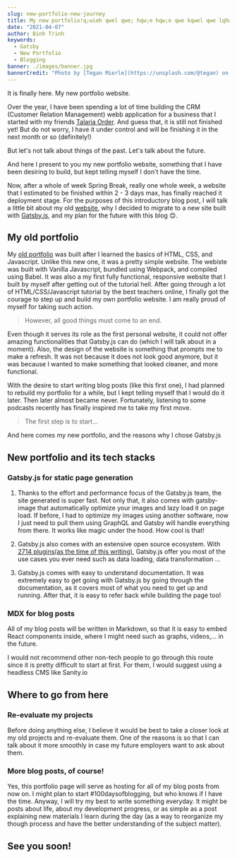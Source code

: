 ```yaml
---
slug: new-portfolio-new-journey
title: My new portfolio!q;wieh qwel qwe; hqw;e hqw;e qwe kqwel qwe lqhwe
date: "2021-04-07"
author: Binh Trinh
keywords:
  - Gatsby
  - New Portfolio
  - Blogging
banner: ./images/banner.jpg
bannerCredit: "Photo by [Tegan Mierle](https://unsplash.com/@tegan) on [Unplash](https://unsplash.com/photos/ioyEITUD2G8)"
---
```


It is finally here. My new portfolio website.

Over the year, I have been spending a lot of time building the CRM (Customer Relation Management) webb application for a business that I started with my friends [Talaria Order](https://www.talariaorder.com). And guess that, it is still not finished yet! But do not worry, I have it under control and will be finishing it in the next month or so (definitely!)

But let's not talk about things of the past. Let's talk about the future.

And here I present to you my new portfolio website, something that I have been desiring to build, but kept telling myself I don't have the time.

Now, after a whole of week Spring Break, really one whole week, a website that I estimated to be finished within 2 - 3 days max, has finally reached it deployment stage. For the purposes of this introductory blog post, I will talk a little bit about my old [website](https://pedantic-raman-dcce72.netlify.app/), why I decided to migrate to a new site built with [Gatsby.js](https://www.gatsbyjs.com/), and my plan for the future with this blog :blush:.

## My old portfolio

My [old portfolio](https://pedantic-raman-dcce72.netlify.app/) was built after I learned the basics of HTML, CSS, and Javascript. Unlike this new one, it was a pretty simple website. The webiste was built with Vanilla Javascript, bundled using Webpack, and compiled using Babel. It was also a my first fully functional, responsive website that I built by myself after getting out of the tutorial hell. After going through a lot of HTML/CSS/Javascript tutorial by the best teachers online, I finally got the courage to step up and build my own portfolio website. I am really proud of myself for taking such action.

> However, all good things must come to an end.

Even though it serves its role as the first personal website, it could not offer amazing functionalities that Gatsby.js can do (which I will talk about in a moment). Also, the design of the website is something that prompts me to make a refresh. It was not because it does not look good anymore, but it was because I wanted to make something that looked cleaner, and more functional.

With the desire to start writing blog posts (like this first one), I had planned to rebuild my portfolio for a while, but I kept telling myself that I would do it later. Then later almost became never. Fortunately, listening to some podcasts recently has finally inspired me to take my first move.

> The first step is to start...

And here comes my new portfolio, and the reasons why I chose Gatsby.js

## New portfolio and its tech stacks

### Gatsby.js for static page generation

1.  Thanks to the effort and performance focus of the Gatsby.js team, the site generated is super fast. Not only that, it also comes with gatsby-image that automatically optimize your images and lazy load it on page load. If before, I had to optimize my images using another software, now I just need to pull them using GraphQL and Gatsby will handle everything from there. It works like magic under the hood. How cool is that!

2.  Gatsby.js also comes with an extensive open source ecosystem. With [2714 plugins(as the time of this writing)](https://www.gatsbyjs.com/plugins), Gatsby.js offer you most of the use cases you ever need such as data loading, data transformation ...

3.  Gatsby.js comes with easy to understand
    documentation. It was extremely easy to get going with Gatsby.js by going through the documentation, as it covers most of what you need to get up and running. After that, it is easy to refer back while building the page too!

### MDX for blog posts

All of my blog posts will be written in Markdown, so that it is easy to embed React components inside, where I might need such as graphs, videos,... in the future.

I would not recommend other non-tech people to go through this route since it is pretty difficult to start at first. For them, I would suggest using a headless CMS like Sanity.io

## Where to go from here

### Re-evaluate my projects

Before doing anything else, I believe it would be best to take a closer look at my old projects and re-evaluate them. One of the reasons is so that I can talk about it more smoothly in case my future employers want to ask about them.

### More blog posts, of course!

Yes, this portfolio page will serve as hosting for all of my blog posts from now on. I might plan to start #100daysofblogging, but who knows if I have the time. Anyway, I will try my best to write something everyday. It might be posts about life, about my development progress, or as simple as a post explaining new materials I learn during the day (as a way to reorganize my though process and have the better understanding of the subject matter).

## See you soon!
